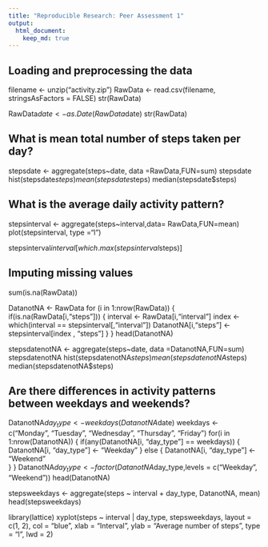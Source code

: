 ```yaml
---
title: "Reproducible Research: Peer Assessment 1"
output: 
  html_document:
    keep_md: true
---
```



## Loading and preprocessing the data
filename <- unzip("activity.zip")
RawData <- read.csv(filename, stringsAsFactors = FALSE)
str(RawData)

RawData$date <- as.Date(RawData$date)
str(RawData)


## What is mean total number of steps taken per day?

stepsdate <- aggregate(steps~date, data =RawData,FUN=sum)
stepsdate
hist(stepsdate$steps)
mean(stepsdate$steps)
median(stepsdate$steps)

## What is the average daily activity pattern?

stepsinterval <- aggregate(steps~interval,data= RawData,FUN=mean)
plot(stepsinterval, type ="l")

stepsinterval$interval[which.max(stepsinterval$steps)]



## Imputing missing values

sum(is.na(RawData))

DatanotNA <- RawData
for (i in 1:nrow(RawData)) {
        if(is.na(RawData[i,"steps"])) {
                interval <- RawData[i,"interval"]
                index <- which(interval == stepsinterval[,"interval"])
                DatanotNA[i,"steps"] <- stepsinterval[index , "steps"]
        }
}
head(DatanotNA)

stepsdatenotNA <- aggregate(steps~date, data =DatanotNA,FUN=sum)
stepsdatenotNA
hist(stepsdatenotNA$steps)
mean(stepsdatenotNA$steps)
median(stepsdatenotNA$steps)



## Are there differences in activity patterns between weekdays and weekends?

DatanotNA$day_type <- weekdays(DatanotNA$date)
weekdays <- c("Monday", "Tuesday", "Wednesday", "Thursday", "Friday")
for(i in 1:nrow(DatanotNA)) {
        if(any(DatanotNA[i, "day_type"] == weekdays)) {
                DatanotNA[i, "day_type"] <- "Weekday"
        }
        else {
                DatanotNA[i, "day_type"] <- "Weekend"                
        }
}
DatanotNA$day_type <- factor(DatanotNA$day_type,levels = c("Weekday", "Weekend")) 
head(DatanotNA)

stepsweekdays <- aggregate(steps ~ interval + day_type, DatanotNA, mean)
head(stepsweekdays)

library(lattice)
xyplot(steps ~ interval | day_type, stepsweekdays, layout = c(1, 2),
       col = "blue", xlab = "Interval", ylab = "Average number of steps", 
       type = "l", lwd = 2)
